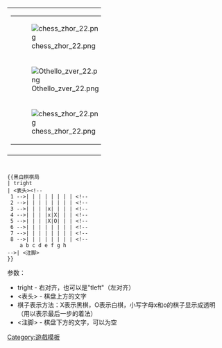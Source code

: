 <includeonly><div class="{{{1}}}" style="clear: right; width: 232px; padding-top: 6px; padding-bottom: 10px">
<div class="{{{1}}}" style="width: 216px; text-align: center">{{Trim|{{{2}}}}}
{| style="border:1px solid #b0b0b0; background-color:#DEB887"
|- 
|

{| cellpadding="0" cellspacing="0" style="border: 1px solid #b0b0b0"
| colspan=3 | [[File:chess_zhor_22.png]]
|- 
| [[File:Othello_zver_22.png]]
|

{| cellspacing="0" cellpadding="0" style="border: 1px solid #b0b0b0; background-color: #009E0B"
|-
| [[File:reversi_{{Trim|{{{3|}}}}}d44.png|22px|a8]]
| [[File:reversi_{{Trim|{{{4|}}}}}d44.png|22px|b8]]
| [[File:reversi_{{Trim|{{{5|}}}}}d44.png|22px|c8]]
| [[File:reversi_{{Trim|{{{6|}}}}}d44.png|22px|d8]]
| [[File:reversi_{{Trim|{{{7|}}}}}d44.png|22px|e8]]
| [[File:reversi_{{Trim|{{{8|}}}}}d44.png|22px|f8]]
| [[File:reversi_{{Trim|{{{9|}}}}}d44.png|22px|g8]]
| [[File:reversi_{{Trim|{{{10|}}}}}d44.png|22px|h8]]
|-
| [[File:reversi_{{Trim|{{{11|}}}}}d44.png|22px|a7]]
| [[File:reversi_{{Trim|{{{12|}}}}}d44.png|22px|b7]]
| [[File:reversi_{{Trim|{{{13|}}}}}d44.png|22px|c7]]
| [[File:reversi_{{Trim|{{{14|}}}}}d44.png|22px|d7]]
| [[File:reversi_{{Trim|{{{15|}}}}}d44.png|22px|e7]]
| [[File:reversi_{{Trim|{{{16|}}}}}d44.png|22px|f7]]
| [[File:reversi_{{Trim|{{{17|}}}}}d44.png|22px|g7]]
| [[File:reversi_{{Trim|{{{18|}}}}}d44.png|22px|h7]]
|-
| [[File:reversi_{{Trim|{{{19|}}}}}d44.png|22px|a6]]
| [[File:reversi_{{Trim|{{{20|}}}}}d44.png|22px|b6]]
| [[File:reversi_{{Trim|{{{21|}}}}}d44.png|22px|c6]]
| [[File:reversi_{{Trim|{{{22|}}}}}d44.png|22px|d6]]
| [[File:reversi_{{Trim|{{{23|}}}}}d44.png|22px|e6]]
| [[File:reversi_{{Trim|{{{24|}}}}}d44.png|22px|f6]]
| [[File:reversi_{{Trim|{{{25|}}}}}d44.png|22px|g6]]
| [[File:reversi_{{Trim|{{{26|}}}}}d44.png|22px|h6]]
|-
| [[File:reversi_{{Trim|{{{27|}}}}}d44.png|22px|a5]]
| [[File:reversi_{{Trim|{{{28|}}}}}d44.png|22px|b5]]
| [[File:reversi_{{Trim|{{{29|}}}}}d44.png|22px|c5]]
| [[File:reversi_{{Trim|{{{30|}}}}}d44.png|22px|d5]]
| [[File:reversi_{{Trim|{{{31|}}}}}d44.png|22px|e5]]
| [[File:reversi_{{Trim|{{{32|}}}}}d44.png|22px|f5]]
| [[File:reversi_{{Trim|{{{33|}}}}}d44.png|22px|g5]]
| [[File:reversi_{{Trim|{{{34|}}}}}d44.png|22px|h5]]
|-
| [[File:reversi_{{Trim|{{{35|}}}}}d44.png|22px|a4]]
| [[File:reversi_{{Trim|{{{36|}}}}}d44.png|22px|b4]]
| [[File:reversi_{{Trim|{{{37|}}}}}d44.png|22px|c4]]
| [[File:reversi_{{Trim|{{{38|}}}}}d44.png|22px|d4]]
| [[File:reversi_{{Trim|{{{39|}}}}}d44.png|22px|e4]]
| [[File:reversi_{{Trim|{{{40|}}}}}d44.png|22px|f4]]
| [[File:reversi_{{Trim|{{{41|}}}}}d44.png|22px|g4]]
| [[File:reversi_{{Trim|{{{42|}}}}}d44.png|22px|h4]]
|-
| [[File:reversi_{{Trim|{{{43|}}}}}d44.png|22px|a3]]
| [[File:reversi_{{Trim|{{{44|}}}}}d44.png|22px|b3]]
| [[File:reversi_{{Trim|{{{45|}}}}}d44.png|22px|c3]]
| [[File:reversi_{{Trim|{{{46|}}}}}d44.png|22px|d3]]
| [[File:reversi_{{Trim|{{{47|}}}}}d44.png|22px|e3]]
| [[File:reversi_{{Trim|{{{48|}}}}}d44.png|22px|f3]]
| [[File:reversi_{{Trim|{{{49|}}}}}d44.png|22px|g3]]
| [[File:reversi_{{Trim|{{{50|}}}}}d44.png|22px|h3]]
|-
| [[File:reversi_{{Trim|{{{51|}}}}}d44.png|22px|a2]]
| [[File:reversi_{{Trim|{{{52|}}}}}d44.png|22px|b2]]
| [[File:reversi_{{Trim|{{{53|}}}}}d44.png|22px|c2]]
| [[File:reversi_{{Trim|{{{54|}}}}}d44.png|22px|d2]]
| [[File:reversi_{{Trim|{{{55|}}}}}d44.png|22px|e2]]
| [[File:reversi_{{Trim|{{{56|}}}}}d44.png|22px|f2]]
| [[File:reversi_{{Trim|{{{57|}}}}}d44.png|22px|g2]]
| [[File:reversi_{{Trim|{{{58|}}}}}d44.png|22px|h2]]
|-
| [[File:reversi_{{Trim|{{{59|}}}}}d44.png|22px|a1]]
| [[File:reversi_{{Trim|{{{60|}}}}}d44.png|22px|b1]]
| [[File:reversi_{{Trim|{{{61|}}}}}d44.png|22px|c1]]
| [[File:reversi_{{Trim|{{{62|}}}}}d44.png|22px|d1]]
| [[File:reversi_{{Trim|{{{63|}}}}}d44.png|22px|e1]]
| [[File:reversi_{{Trim|{{{64|}}}}}d44.png|22px|f1]]
| [[File:reversi_{{Trim|{{{65|}}}}}d44.png|22px|g1]]
| [[File:reversi_{{Trim|{{{66|}}}}}d44.png|22px|h1]]
|}

| [[File:Othello_zver_22.png]]
|-
| colspan=3 | [[File:chess_zhor_22.png]]
|}

|-
| style="line-height: 1.4; text-align: left; font-size: 90%; padding: 2px" | {{Trim|{{{67}}}}}
|}
</div>
</div></includeonly><noinclude><!-- version 0.90
0.90 2006-01-24 beta

-->
{{黑白棋棋局
| tright
| <nowiki><表头></nowiki><!--
 1 -->| | | | | | | | <!--
 2 -->| | | | | | | | <!--
 3 -->| | | |x| | | | <!--
 4 -->| | | |x|X| | | <!--
 5 -->| | | |X|O| | | <!--
 6 -->| | | | | | | | <!--
 7 -->| | | | | | | | <!--
 8 -->| | | | | | | | <!--
    a b c d e f g h  
-->| <nowiki><注脚></nowiki>
}}

<pre>
{{黑白棋棋局
| tright
| <表头><!--
 1 -->| | | | | | | | <!--
 2 -->| | | | | | | | <!--
 3 -->| | | |x| | | | <!--
 4 -->| | | |x|X| | | <!--
 5 -->| | | |X|O| | | <!--
 6 -->| | | | | | | | <!--
 7 -->| | | | | | | | <!--
 8 -->| | | | | | | | <!--
    a b c d e f g h  
-->| <注脚>
}}
</pre>

参数：
* tright - 右对齐，也可以是"tleft"（左对齐）
* <表头> - 棋盘上方的文字
* 棋子表示方法：X表示黑棋，O表示白棋，小写字母x和o的棋子显示成透明（用以表示最后一步的着法）
* <注脚> - 棋盘下方的文字，可以为空

[[Category:遊戲模板]]
</noinclude>